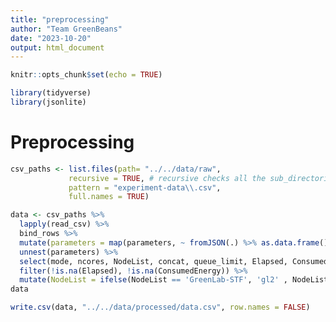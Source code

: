 ```yaml
---
title: "preprocessing"
author: "Team GreenBeans"
date: "2023-10-20"
output: html_document
---
```


```r
knitr::opts_chunk$set(echo = TRUE)
```

```r
library(tidyverse)
library(jsonlite)
```

# Preprocessing

```r
csv_paths <- list.files(path= "../../data/raw",
             recursive = TRUE, # recursive checks all the sub_directories
             pattern = "experiment-data\\.csv",
             full.names = TRUE)
```

```r
data <- csv_paths %>%
  lapply(read_csv) %>%
  bind_rows %>%
  mutate(parameters = map(parameters, ~ fromJSON(.) %>% as.data.frame())) %>% 
  unnest(parameters) %>%
  select(mode, ncores, NodeList, concat, queue_limit, Elapsed, ConsumedEnergy, nAveVMSize) %>%
  filter(!is.na(Elapsed), !is.na(ConsumedEnergy)) %>%
  mutate(NodeList = ifelse(NodeList == 'GreenLab-STF', 'gl2' , NodeList))
data
```

```r
write.csv(data, "../../data/processed/data.csv", row.names = FALSE)
```

